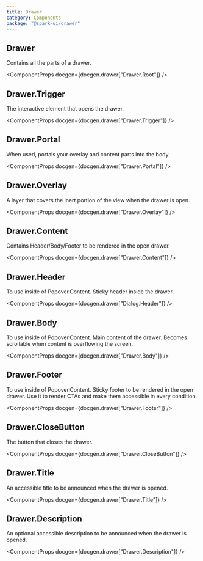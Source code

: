 ```yaml
---
title: Drawer
category: Components
package: "@spark-ui/drawer"
---
```



## Drawer

Contains all the parts of a drawer.

<ComponentProps docgen={docgen.drawer["Drawer.Root"]} />

## Drawer.Trigger

The interactive element that opens the drawer.

<ComponentProps docgen={docgen.drawer["Drawer.Trigger"]} />

## Drawer.Portal

When used, portals your overlay and content parts into the body.

<ComponentProps docgen={docgen.drawer["Drawer.Portal"]} />

## Drawer.Overlay

A layer that covers the inert portion of the view when the drawer is open.

<ComponentProps docgen={docgen.drawer["Drawer.Overlay"]} />

## Drawer.Content

Contains Header/Body/Footer to be rendered in the open drawer.

<ComponentProps docgen={docgen.drawer["Drawer.Content"]} />

## Drawer.Header

To use inside of Popover.Content. Sticky header inside the drawer.

<ComponentProps docgen={docgen.drawer["Dialog.Header"]} />

## Drawer.Body

To use inside of Popover.Content. Main content of the drawer. Becomes scrollable when content is overflowing the screen.

<ComponentProps docgen={docgen.drawer["Drawer.Body"]} />

## Drawer.Footer

To use inside of Popover.Content. Sticky footer to be rendered in the open drawer. Use it to render CTAs and make them accessible in every condition.

<ComponentProps docgen={docgen.drawer["Drawer.Footer"]} />

## Drawer.CloseButton

The button that closes the drawer.

<ComponentProps docgen={docgen.drawer["Drawer.CloseButton"]} />

## Drawer.Title

An accessible title to be announced when the drawer is opened.

<ComponentProps docgen={docgen.drawer["Drawer.Title"]} />

## Drawer.Description

An optional accessible description to be announced when the drawer is opened.

<ComponentProps docgen={docgen.drawer["Drawer.Description"]} />



